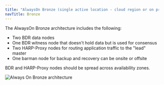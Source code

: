```yaml
---
title: "AlwaysOn Bronze (single active location - cloud region or on prem data center)"
navTitle: Bronze
---
```


The AlwaysOn Bronze architecture includes the following:

-  Two BDR data nodes
-  One BDR witness node that doesn't hold data but is used for consensus
-  Two HARP-Proxy nodes for routing application traffic to the "lead" master
-  One barman node for backup and recovery can be onsite or offsite

BDR and HARP-Proxy nodes should be spread across availability zones.

![Always On Bronze architecture](../images/bronze.png)
